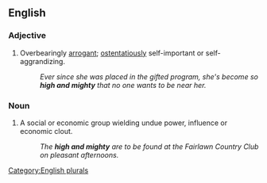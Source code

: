 ==English==
===Adjective===
{{en-adj|pos=[[high]] [[and]] [[mighty]]|[[high and mightier]] or '''more high and mighty'''|[[high and mightiest]] or '''most high and mighty'''}}
# {{idiom}} Overbearingly [[arrogant]]; [[ostentatiously]] self-important or self-aggrandizing.
#: ''Ever since she was placed in the gifted program, she's become so '''high and mighty''' that no one wants to be near her.''

===Noun===
{{en-noun|sg=-|pl=[[high]] [[and]] [[mighty]]}} 

# {{idiom}} A social or economic group wielding undue power, influence or economic clout.
#: ''The '''high and mighty''' are to be found at the Fairlawn Country Club on pleasant afternoons.''

[[Category:English plurals]]